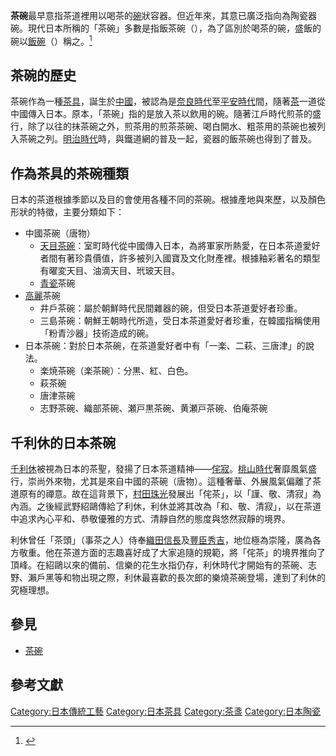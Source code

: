 '''茶碗'''最早意指茶道裡用以喝茶的[[碗|碗]]狀容器。但近年來，其意已廣泛指向為陶瓷器碗。現代日本所稱的「茶碗」多數是指飯茶碗（{{lang|ja|ごはんちゃわん・ごはんぢゃわん}}），為了區別於喝茶的碗，盛飯的碗以[[飯碗|飯碗]]（{{lang|ja|めしわん}}）稱之。<ref> {{Cite book | author = 日本民具学会 | title = 日本民具辞典 | location = 日本 | publisher = ぎょうせい北海道支社 | date = 	1997年5月 | pages = p.351 | ISBN = 9784324039120 | accessdate = 2016-01-05 | language = ja}} </ref>

==茶碗的歷史==
茶碗作為一種[[茶具|茶具]]，誕生於[[中國|中國]]，被認為是[[奈良時代|奈良時代]]至[[平安時代|平安時代]]間，隨著[[茶|茶]]一道從中國傳入日本。原本，「茶碗」指的是放入茶以飲用的碗。隨著江戶時代煎茶的盛行，除了以往的抹茶碗之外，煎茶用的煎茶茶碗、喝白開水、粗茶用的茶碗也被列入茶碗之列。[[明治時代|明治時代]]時，與鐵道網的普及一起，瓷器的飯茶碗也得到了普及。

==作為茶具的茶碗種類==
日本的茶道根據季節以及目的會使用各種不同的茶碗。根據產地與來歷，以及顏色形狀的特徵，主要分類如下：
*中國茶碗（唐物）
**[[天目茶碗|天目茶碗]]：室町時代從中國傳入日本，為將軍家所熱愛，在日本茶道愛好者間有著珍貴價值，許多被列入國寶及文化財產裡。根據釉彩著名的類型有曜変天目、油滴天目、玳玻天目。
**[[青瓷|青瓷]]茶碗
*[[高麗|高麗]]茶碗
**井戶茶碗：屬於朝鮮時代民間雜器的碗，但受日本茶道愛好者珍重。
**三島茶碗：朝鮮王朝時代所造，受日本茶道愛好者珍重，在韓國指稱使用「粉青沙器」技術造成的碗。
*日本茶碗：對於日本茶碗，在茶道愛好者中有「一楽、二萩、三唐津」的說法。
**楽焼茶碗（楽茶碗）：分黒、紅、白色。
**萩茶碗
**唐津茶碗
**志野茶碗、織部茶碗、瀬戸黒茶碗、黄瀬戸茶碗、伯庵茶碗

==千利休的日本茶碗==
[[千利休|千利休]]被視為日本的茶聖，發揚了日本茶道精神——[[侘寂|侘寂]]。[[桃山時代|桃山時代]]奢靡風氣盛行，崇尚外來物，尤其是來自中國的茶碗（唐物）。這種奢華、外展風氣偏離了茶道原有的禪意。故在這背景下，[[村田珠光|村田珠光]]發展出「侘茶」，以「謹、敬、清寂」為內涵。之後經武野紹鷗傳給了利休，利休並將其改為「和、敬、清寂」，以在茶道中追求內心平和、恭敬優雅的方式、清靜自然的態度與悠然寂靜的境界。

利休曾任「茶頭」（事茶之人）侍奉[[織田信長|織田信長]]及[[豐臣秀吉|豐臣秀吉]]，地位極為崇隆，廣為各方敬重。他在茶道方面的志趣喜好成了大家追隨的規範，將「侘茶」的境界推向了頂峰。在紹鷗以來的備前、信樂的花生水指仍存，利休時代才開始有的茶碗、志野、瀨戶黑等和物出現之際，利休最喜歡的長次郎的樂燒茶碗登場，達到了利休的究極理想。
==參見==
*[[茶碗|茶碗]]

==參考文獻==
{{reflist}}

[[Category:日本傳統工藝|Category:日本傳統工藝]]
[[Category:日本茶具|Category:日本茶具]]
[[Category:茶盞|Category:茶盞]]
[[Category:日本陶瓷|Category:日本陶瓷]]